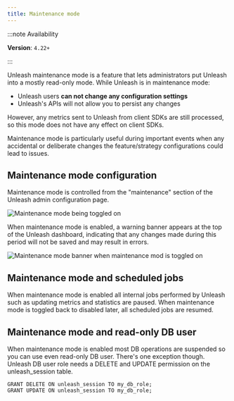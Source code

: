 ```yaml
---
title: Maintenance mode
---
```



<SearchPriority level="high" />

:::note Availability

**Version**: `4.22+`

:::

Unleash maintenance mode is a feature that lets administrators put Unleash into a mostly read-only mode. While Unleash is in maintenance mode:
- Unleash users **can not change any configuration settings**
- Unleash's APIs will not allow you to persist any changes

However, any metrics sent to Unleash from client SDKs are still processed, so this mode does not have any effect on client SDKs.

Maintenance mode is particularly useful during important events when any accidental or deliberate changes the feature/strategy configurations could lead to issues.

## Maintenance mode configuration

Maintenance mode is controlled from the "maintenance" section of the Unleash admin configuration page.

![Maintenance mode being toggled on](/img/maintenance-config.png)

When maintenance mode is enabled, a warning banner appears at the top of the Unleash dashboard, indicating that any changes made during this period will not be saved and may result in errors.

![Maintenance mode banner when maintenance mod is toggled on](/img/maintenance-banner.png)

## Maintenance mode and scheduled jobs

When maintenance mode is enabled all internal jobs performed by Unleash such as updating metrics and statistics are paused. When maintenance mode is toggled back to disabled later, all scheduled
jobs are resumed.

## Maintenance mode and read-only DB user

When maintenance mode is enabled most DB operations are suspended so you can use even read-only DB user. There's one exception though.
Unleash DB user role needs a DELETE and UPDATE permission on the unleash_session table.

```
GRANT DELETE ON unleash_session TO my_db_role;
GRANT UPDATE ON unleash_session TO my_db_role;
```
